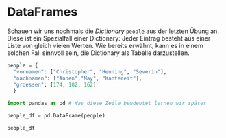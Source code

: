 # DataFrames {#sec-dataframes}

Schauen wir uns nochmals die *Dictionary* `people` aus der letzten Übung an. Diese ist ein Spezialfall einer Dictionary: Jeder Eintrag besteht aus einer Liste von gleich vielen Werten. Wie bereits erwähnt, kann es in einem solchen Fall sinnvoll sein, die Dictionary als Tabelle darzustellen.

```python
people = {
  "vornamen": ["Christopher", "Henning", "Severin"], 
  "nachnamen": ["Annen","May", "Kantereit"], 
  "groessen": [174, 182, 162]
  }
```

```python
import pandas as pd # Was diese Zeile beudeutet lernen wir später

people_df = pd.DataFrame(people)

people_df
```
